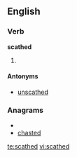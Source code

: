 ==English==

===Verb===
'''scathed'''

# {{past of|[[scathe]]}}

====Antonyms====
* [[unscathed]]

===Anagrams===
* {{alphagram|acdehst}}
* [[chasted#English|chasted]]

[[te:scathed]]
[[vi:scathed]]